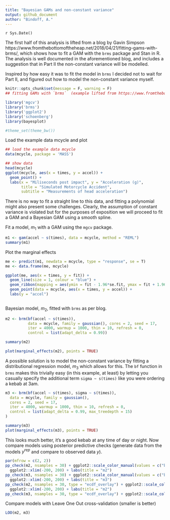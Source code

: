 ```yaml
---
title: "Bayesian GAMs and non-constant variance"
output: github_document
author: "Bindoff, A."
---
```


`r Sys.Date()`

The first half of this analysis is lifted from a blog by Gavin Simpson https://www.fromthebottomoftheheap.net/2018/04/21/fitting-gams-with-brms/, which shows how to fit a GAM with the `brms` package and Stan in R. The analysis is well documented in the aforementioned blog, and includes a suggestion that in Part II the non-constant variance will be modelled.  

Inspired by how easy it was to fit the model in `brms` I decided not to wait for Part II, and figured out how to model the non-constant variance myself.  


```r
knitr::opts_chunk$set(message = F, warning = F)
## fitting GAMs with `brms`  (example lifted from https://www.fromthebottomoftheheap.net/2018/04/21/fitting-gams-with-brms/)

library('mgcv')
library('brms')
library('ggplot2')
library('schoenberg')
library(bayesplot)

#theme_set(theme_bw())

```

Load the example data mcycle and plot  


```r
## load the example data mcycle
data(mcycle, package = 'MASS')

## show data
head(mcycle)
ggplot(mcycle, aes(x = times, y = accel)) +
  geom_point() +
  labs(x = "Miliseconds post impact", y = "Acceleration (g)",
       title = "Simulated Motorcycle Accident",
       subtitle = "Measurements of head acceleration")
```
  
There is no way to fit a straight line to this data, and fitting a polynomial might also present some challenges. Clearly, the assumption of constant variance is violated but for the purposes of exposition we will proceed to fit a GAM and a Bayesian GAM using a smooth spline.  

Fit a model, $m_1$ with a GAM using the `mgcv` package.  


```r
m1 <- gam(accel ~ s(times), data = mcycle, method = "REML")
summary(m1)
```

Plot the marginal effects  


```r
me <- predict(m1, newdata = mcycle, type = "response", se = T)
me <- data.frame(me, mcycle)

ggplot(me, aes(x = times, y = fit)) +
  geom_line(size = 1, colour = "blue") +
  geom_ribbon(mapping = aes(ymin = fit - 1.96*se.fit, ymax = fit + 1.96*se.fit), alpha = 0.2) +
  geom_point(data = mcycle, aes(x = times, y = accel)) +
  labs(y = "accel")



```
  
Bayesian model, $m_2$, fitted with `brms` as per blog.  


```r
m2 <- brm(bf(accel ~ s(times)),
          data = mcycle, family = gaussian(), cores = 2, seed = 17,
          iter = 4000, warmup = 1000, thin = 10, refresh = 0, 
          control = list(adapt_delta = 0.99))

summary(m2)

plot(marginal_effects(m2), points = TRUE)
```

  
  A possible solution is to model the non-constant variance by fitting a distributional regression model, $m_3$ which allows for this. The `bf` function in `brms` makes this trivially easy (in this example, at least) by letting you casually specify the additional term `sigma ~ s(times)` like you were ordering a kebab at 3am.  
  

```r
m3 <- brm(bf(accel ~ s(times), sigma ~ s(times)),
  data = mcycle, family = gaussian(),
  cores = 2, seed = 17,
  iter = 4000, warmup = 1000, thin = 10, refresh = 0, 
  control = list(adapt_delta = 0.99, max_treedepth = 15)
)

summary(m3)
plot(marginal_effects(m3), points = TRUE)
```

  
  This looks much better, it's a good kebab at any time of day or night. Now compare models using posterior predictive checks (generate data from the models $y^{rep}$ and compare to observed data $y$).  
  

```r
par(mfrow = c(2, 2))
pp_check(m2, nsamples = 30) + ggplot2::scale_color_manual(values = c("black", "indianred")) +
  ggplot2::xlim(-200, 200) + labs(title = "m2")
pp_check(m3, nsamples = 30) + ggplot2::scale_color_manual(values = c("black", "dodgerblue")) +
  ggplot2::xlim(-200, 200) + labs(title = "m3")
pp_check(m2, nsamples = 30, type = "ecdf_overlay") + ggplot2::scale_color_manual(values = c("black", "indianred")) +
  ggplot2::xlim(-200, 200) + labs(title = "m2")
pp_check(m3, nsamples = 30, type = "ecdf_overlay") + ggplot2::scale_color_manual(values = c("black", "dodgerblue"))+   ggplot2::xlim(-200, 200) + labs(title = "m3")
```
  
  
Compare models with Leave One Out cross-validation (smaller is better)  



```r
LOO(m2, m3)
```

